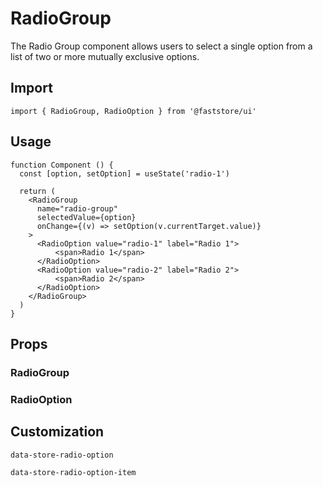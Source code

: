 
# RadioGroup

The Radio Group component allows users to select a single option from a list of two or more mutually exclusive options.

## Import

```tsx
import { RadioGroup, RadioOption } from '@faststore/ui'
```

## Usage

```tsx live
function Component () {
  const [option, setOption] = useState('radio-1')

  return (
    <RadioGroup
      name="radio-group"
      selectedValue={option}
      onChange={(v) => setOption(v.currentTarget.value)}
    >
      <RadioOption value="radio-1" label="Radio 1">
          <span>Radio 1</span>
      </RadioOption>
      <RadioOption value="radio-2" label="Radio 2">
          <span>Radio 2</span>
      </RadioOption>
    </RadioGroup>
  )
}
```

## Props

### RadioGroup

<PropsSection name="RadioGroup" />

### RadioOption

<PropsSection name="RadioOption" />

## Customization

`data-store-radio-option`

`data-store-radio-option-item`
